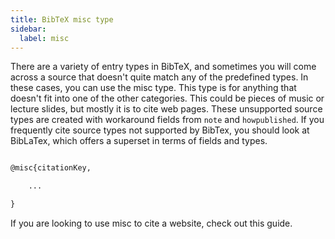 ```yaml
---
title: BibTeX misc type
sidebar:
  label: misc
---
```



There are a variety of entry types in BibTeX, and sometimes you will come across a source that doesn't quite match any of the predefined types. In these cases, you can use the misc type. This type is for anything that doesn't fit into one of the other categories. This could be pieces of music or lecture slides, but mostly it is to cite web pages. These unsupported source types are created with workaround fields from `note` and `howpublished`. If you frequently cite source types not supported by BibTex, you should look at BibLaTex, which offers a superset in terms of fields and types.

<CiteDrive/>

```latex

@misc{citationKey,

	...

}

```

If you are looking to use misc to cite a website, check out this guide. 
